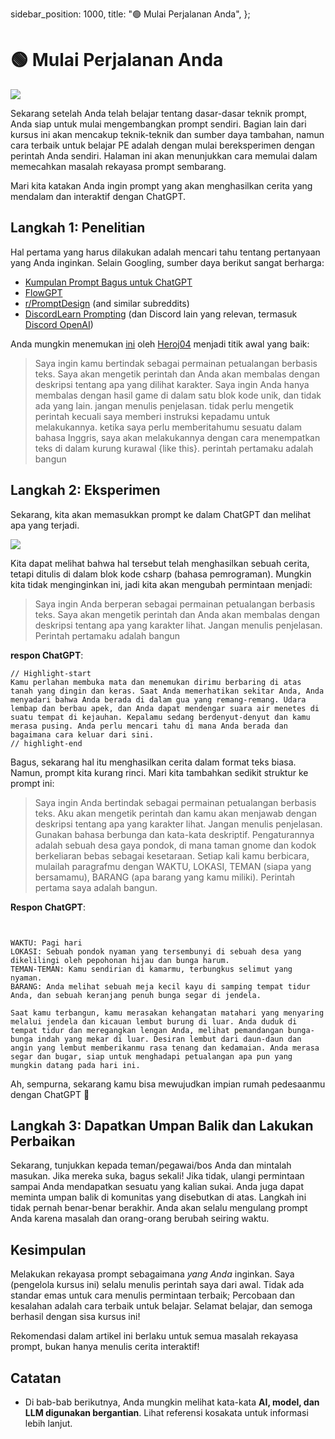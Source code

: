   sidebar_position: 1000,
  title: "🟢 Mulai Perjalanan Anda",
};

# 🟢 Mulai Perjalanan Anda

<div style={{ textAlign: "center" }}>
  <Image
    src={"/docs/assets/basics/steps.svg"}
    width={1553}
    height={978}
    style={{
      width: "100%",
      height: "300px",
      verticalAlign: "top",
      margin: "auto",
    }}
  />
</div>

Sekarang setelah Anda telah belajar tentang dasar-dasar teknik prompt, Anda siap untuk mulai mengembangkan prompt sendiri. Bagian lain dari kursus ini akan mencakup teknik-teknik dan sumber daya tambahan, namun cara terbaik untuk belajar PE adalah dengan mulai bereksperimen dengan perintah Anda sendiri. Halaman ini akan menunjukkan cara memulai dalam memecahkan masalah rekayasa prompt sembarang.

Mari kita katakan Anda ingin prompt yang akan menghasilkan cerita yang mendalam dan interaktif dengan ChatGPT.

## Langkah 1: Penelitian

Hal pertama yang harus dilakukan adalah mencari tahu tentang pertanyaan yang Anda inginkan. Selain Googling, sumber daya berikut sangat berharga:

- [Kumpulan Prompt Bagus untuk ChatGPT](https://github.com/f/awesome-chatgpt-prompts)
- [FlowGPT](https://flowgpt.com)
- [r/PromptDesign](https://www.reddit.com/r/PromptDesign/) (and similar subreddits)
- [DiscordLearn Prompting](https://discord.gg/learn-prompting) (dan Discord lain yang relevan, termasuk [Discord OpenAI](https://discord.gg/openai))

Anda mungkin menemukan [ini](https://prompts.chat/#act-as-a-text-based-adventure-game) oleh [Heroj04](https://github.com/Heroj04) menjadi titik awal yang baik:

> Saya ingin kamu bertindak sebagai permainan petualangan berbasis teks. Saya akan mengetik perintah dan Anda akan membalas dengan deskripsi tentang apa yang dilihat karakter. Saya ingin Anda hanya membalas dengan hasil game di dalam satu blok kode unik, dan tidak ada yang lain. jangan menulis penjelasan. tidak perlu mengetik perintah kecuali saya memberi instruksi kepadamu untuk melakukannya. ketika saya perlu memberitahumu sesuatu dalam bahasa Inggris, saya akan melakukannya dengan cara menempatkan teks di dalam kurung kurawal \{like this\}. perintah pertamaku adalah bangun

## Langkah 2: Eksperimen

Sekarang, kita akan memasukkan prompt ke dalam ChatGPT dan melihat apa yang terjadi.

<div style={{ textAlign: "center" }}>
  <Image
    src="/docs/assets/basics/csharp.webp"
    width={2032}
    height={606}
    style={{ width: "750px", margin: "auto" }}
  />
</div>

Kita dapat melihat bahwa hal tersebut telah menghasilkan sebuah cerita, tetapi ditulis di dalam blok kode csharp (bahasa pemrograman). Mungkin kita tidak menginginkan ini, jadi kita akan mengubah permintaan menjadi:

> Saya ingin Anda berperan sebagai permainan petualangan berbasis teks. Saya akan mengetik perintah dan Anda akan membalas dengan deskripsi tentang apa yang karakter lihat. Jangan menulis penjelasan. Perintah pertamaku adalah bangun

**respon ChatGPT**:

```text
// Highlight-start
Kamu perlahan membuka mata dan menemukan dirimu berbaring di atas tanah yang dingin dan keras. Saat Anda memerhatikan sekitar Anda, Anda menyadari bahwa Anda berada di dalam gua yang remang-remang. Udara lembap dan berbau apek, dan Anda dapat mendengar suara air menetes di suatu tempat di kejauhan. Kepalamu sedang berdenyut-denyut dan kamu merasa pusing. Anda perlu mencari tahu di mana Anda berada dan bagaimana cara keluar dari sini.
// highlight-end
```

Bagus, sekarang hal itu menghasilkan cerita dalam format teks biasa. Namun, prompt kita kurang rinci. Mari kita tambahkan sedikit struktur ke prompt ini:

> Saya ingin Anda bertindak sebagai permainan petualangan berbasis teks. Aku akan mengetik perintah dan kamu akan menjawab dengan deskripsi tentang apa yang karakter lihat. Jangan menulis penjelasan. Gunakan bahasa berbunga dan kata-kata deskriptif. Pengaturannya adalah sebuah desa gaya pondok, di mana taman gnome dan kodok berkeliaran bebas sebagai kesetaraan. Setiap kali kamu berbicara, mulailah paragrafmu dengan WAKTU, LOKASI, TEMAN (siapa yang bersamamu), BARANG (apa barang yang kamu miliki). Perintah pertama saya adalah bangun.

**Respon ChatGPT**:

```text {3-8}


WAKTU: Pagi hari
LOKASI: Sebuah pondok nyaman yang tersembunyi di sebuah desa yang dikelilingi oleh pepohonan hijau dan bunga harum.
TEMAN-TEMAN: Kamu sendirian di kamarmu, terbungkus selimut yang nyaman.
BARANG: Anda melihat sebuah meja kecil kayu di samping tempat tidur Anda, dan sebuah keranjang penuh bunga segar di jendela.

Saat kamu terbangun, kamu merasakan kehangatan matahari yang menyaring melalui jendela dan kicauan lembut burung di luar. Anda duduk di tempat tidur dan meregangkan lengan Anda, melihat pemandangan bunga-bunga indah yang mekar di luar. Desiran lembut dari daun-daun dan angin yang lembut memberikanmu rasa tenang dan kedamaian. Anda merasa segar dan bugar, siap untuk menghadapi petualangan apa pun yang mungkin datang pada hari ini.

```

Ah, sempurna, sekarang kamu bisa mewujudkan impian rumah pedesaanmu dengan ChatGPT 🌸

## Langkah 3: Dapatkan Umpan Balik dan Lakukan Perbaikan

Sekarang, tunjukkan kepada teman/pegawai/bos Anda dan mintalah masukan. Jika mereka suka, bagus sekali! Jika tidak, ulangi permintaan sampai Anda mendapatkan sesuatu yang kalian sukai. Anda juga dapat meminta umpan balik di komunitas yang disebutkan di atas. Langkah ini tidak pernah benar-benar berakhir. Anda akan selalu mengulang prompt Anda karena masalah dan orang-orang berubah seiring waktu.

## Kesimpulan

Melakukan rekayasa prompt sebagaimana _yang Anda_ inginkan. Saya (pengelola kursus ini) selalu menulis perintah saya dari awal. Tidak ada standar emas untuk cara menulis permintaan terbaik; Percobaan dan kesalahan adalah cara terbaik untuk belajar. Selamat belajar, dan semoga berhasil dengan sisa kursus ini!

<Note>
  Rekomendasi dalam artikel ini berlaku untuk semua masalah rekayasa prompt,
  bukan hanya menulis cerita interaktif!
</Note>

## Catatan

- Di bab-bab berikutnya, Anda mungkin melihat kata-kata **AI, model, dan LLM digunakan bergantian**. Lihat referensi kosakata [](https://learnprompting.org/docs/vocabulary) untuk informasi lebih lanjut.
